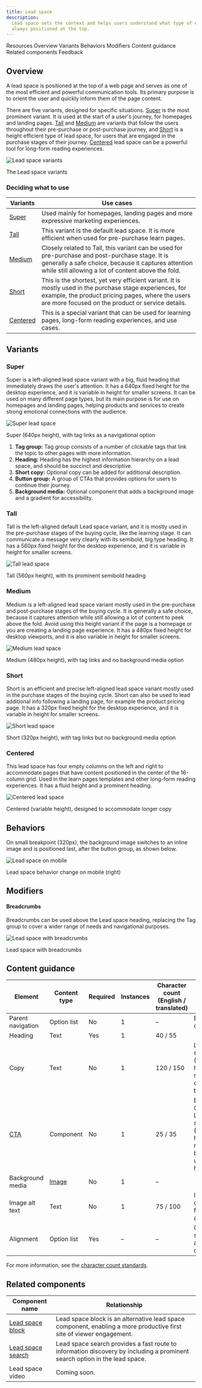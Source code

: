 ```yaml
---
title: Lead space
description:
  Lead space sets the context and helps users understand what type of content they are going to find on the page. It is
  always positioned at the top.
---
```



<ComponentDescription name="Lead space" type="layout" />

<AnchorLinks>

<AnchorLink>Resources</AnchorLink>
<AnchorLink>Overview</AnchorLink>
<AnchorLink>Variants</AnchorLink>
<AnchorLink>Behaviors</AnchorLink>
<AnchorLink>Modifiers</AnchorLink>
<AnchorLink>Content guidance</AnchorLink>
<AnchorLink>Related components</AnchorLink>
<AnchorLink>Feedback</AnchorLink>

</AnchorLinks>

<ResourceLinks name="Lead space" type="layout" />

## Overview

A lead space is positioned at the top of a web page and serves as one of the most efficient and powerful communication
tools. Its primary purpose is to orient the user and quickly inform them of the page content.

There are five variants, designed for specific situations. [Super](#super) is the most prominent variant. It is used at
the start of a user's journey, for homepages and landing pages. [Tall](#tall) and [Medium](#medium) are variants that
follow the users throughout their pre-purchase or post-purchase journey, and [Short](#short) is a height efficient type
of lead space, for users that are engaged in the purchase stages of their journey. [Centered](#centered) lead space can
be a powerful tool for long-form reading experiences.

<Row>

<Column colMd={4} colLg={8}>

![Lead space variants](../../images/component/lead-space/component--lead-space--variants.gif)

<Caption>The Lead space variants</Caption>

</Column>

</Row>

### Deciding what to use

| Variants              | Use cases                                                                                                                                                                                                          |
| --------------------- | ------------------------------------------------------------------------------------------------------------------------------------------------------------------------------------------------------------------ |
| [Super](#super)       | Used mainly for homepages, landing pages and more expressive marketing experiences.                                                                                                                                |
| [Tall](#tall)         | This variant is the default lead space. It is more efficient when used for pre-purchase learn pages.                                                                                                               |
| [Medium](#medium)     | Closely related to Tall, this variant can be used for pre-purchase and post-purchase stage. It is generally a safe choice, because it captures attention while still allowing a lot of content above the fold.     |
| [Short](#short)       | This is the shortest, yet very efficient variant. It is mostly used in the purchase stage experiences, for example, the product pricing pages, where the users are more focused on the product or service details. |
| [Centered](#centered) | This is a special variant that can be used for learning pages, long-form reading experiences, and use cases.                                                                                                       |

## Variants

### Super

Super is a left-aligned lead space variant with a big, fluid heading that immediately draws the user's attention. It has
a 640px fixed height for the desktop experience, and it is variable in height for smaller screens. It can be used on
many different page types, but its main purpose is for use on homepages and landing pages, helping products and services
to create strong emotional connections with the audience.

![Super lead space](../../images/component/lead-space/component--lead-space--super.jpg)

<Caption>Super (640px height), with tag links as a navigational option</Caption>

1. **Tag group:** Tag group consists of a number of clickable tags that link the topic to other pages with more
   information.
1. **Heading:** Heading has the highest information hierarchy on a lead space, and should be succinct and descriptive.
1. **Short copy:** Optional copy can be added for additional description.
1. **Button group:** A group of CTAs that provides options for users to continue their journey.
1. **Background media:** Optional component that adds a background image and a gradient for accessibility.

### Tall

Tall is the left-aligned default Lead space variant, and it is mostly used in the pre-purchase stages of the buying
cycle, like the learning stage. It can communicate a message very clearly with its semibold, big type heading. It has a
560px fixed height for the desktop experience, and it is variable in height for smaller screens.

![Tall lead space](../../images/component/lead-space/component--lead-space--tall.jpg)

<Caption>Tall (560px height), with its prominent semibold heading</Caption>

### Medium

Medium is a left-aligned lead space variant mostly used in the pre-purchase and post-purchase stages of the buying
cycle. It is generally a safe choice, because it captures attention while still allowing a lot of content to peek above
the fold. Avoid using this height variant if the page is a homepage or you are creating a landing page experience. It
has a 480px fixed height for desktop viewports, and it is also variable in height for smaller screens.

![Medium lead space](../../images/component/lead-space/component--lead-space--medium.jpg)

<Caption>Medium (480px height), with tag links and no background media option</Caption>

### Short

Short is an efficient and precise left-aligned lead space variant mostly used in the purchase stages of the buying
cycle. Short can also be used to lead additional info following a landing page, for example the product pricing page. It
has a 320px fixed height for the desktop experience, and it is variable in height for smaller screens.

![Short lead space](../../images/component/lead-space/component--lead-space--short.jpg)

<Caption>Short (320px height), with tag links but no background media option</Caption>

### Centered

This lead space has four empty columns on the left and right to accommodate pages that have content positioned in the
center of the 16-column grid. Used in the learn pages templates and other long-form reading experiences. It has a fluid
height and a prominent heading.

![Centered lead space](../../images/component/lead-space/component--lead-space--centered.jpg)

<Caption>Centered (variable height), designed to accommodate longer copy</Caption>

## Behaviors

On small breakpoint (320px), the background image switches to an inline image and is positioned last, after the button
group, as shown below.

![Lead space on mobile](../../images/component/lead-space/component--lead-space--super--behaviors.jpg)

<Caption>Lead space behavior change on mobile (right)</Caption>

## Modifiers

#### Breadcrumbs

Breadcrumbs can be used above the Lead space heading, replacing the Tag group to cover a wider range of needs and
navigational purposes.

![Lead space with breadcrumbs](../../images/component/lead-space/component--lead-space--super--modifiers.jpg)

<Caption>Lead space with breadcrumbs</Caption>

## Content guidance

| Element           | Content type                                                     | Required | Instances | Character count <br/>(English / translated) | Notes                                                                                   |
| ----------------- | ---------------------------------------------------------------- | -------- | --------- | ------------------------------------------- | --------------------------------------------------------------------------------------- |
| Parent navigation | Option list                                                      | No       | 1         | –                                           | Breadcrumbs or Tag group.                                                                |
| Heading           | Text                                                             | Yes      | 1         | 40 / 55                                     |                                                                                         |
| Copy              | Text                                                             | No       | 1         | 120 / 150                                   | Lead space short variant (320px height) does not allow copy under the heading.           |
| [CTA](https://www.ibm.com/standards/carbon/components/cta/#button)      | Component                                                        | No       | 1         | 25 / 35                                     | Button style CTA only. Lead space short variant (320px height) does not allow a button group under the heading. |
| Background media  | [Image](https://www.ibm.com/standards/carbon/components/images/) | No       | 1         | –                                           |                                                                                         |
| Image alt text    | Text                                                             | No       | 1         | 75 / 100                                    | Image description for accessibility.                                                     |
| Alignment         | Option list                                                      | Yes      | –         | –                                           | Center, left, size (for left-aligned only).                                              |

For more information, see the
[character count standards](https://www.ibm.com/standards/carbon/guidelines/content#character-count-standard).

## Related components

| Component name                                                                         | Relationship                                                                                                               |
| -------------------------------------------------------------------------------------- | -------------------------------------------------------------------------------------------------------------------------- |
| [Lead space block](https://www.ibm.com/standards/carbon/components/lead-space-block)   | Lead space block is an alternative lead space component, enabling a more productive first site of viewer engagement.       |
| [Lead space search](https://www.ibm.com/standards/carbon/components/lead-space-search) | Lead space search provides a fast route to information discovery by including a prominent search option in the lead space. |
| Lead space video                                                                       | Coming soon.                                                                                                               |

<ComponentFooter name="Lead space" type="layout" />

